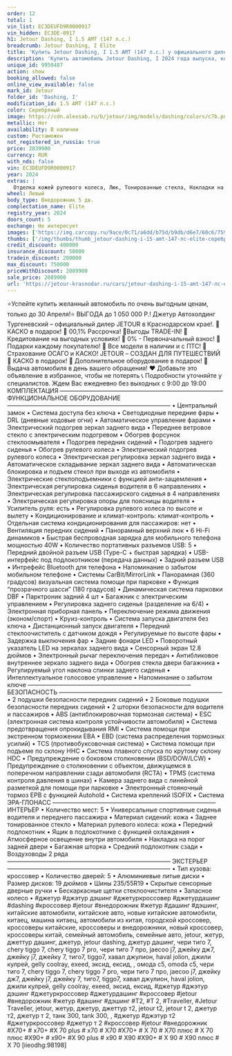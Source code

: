 ```yaml
---
order: 12
total: 1
vin_list: EC3DEUFD9R0000917
vin_hidden: EC3DE-0917
h1: Jetour Dashing, I 1.5 AMT (147 л.с.)
breadcrumb: Jetour Dashing, I Elite
title: 'Купить Jetour Dashing, I 1.5 AMT (147 л.с.) у официального дилера в Краснодаре'
description: 'Купить автомобиль Jetour Dashing, I 2024 года выпуска, комплектация Elite, цвет - Серебряный, двигатель - 1.5 AMT (147 л.с.) у официального дилера в г. Краснодар. Стоимость данного автомобиля Jetour Dashing, I – 2089900'
unique_id: 9950487
action: show
booking_allowed: false
online_view_available: false
mark_id: Jetour
folder_id: 'Dashing, I'
modification_id: 1.5 AMT (147 л.с.)
color: Серебряный
image: https://cdn.alexsab.ru/b/jetour/img/models/dashing/colors/c7b.png
metallic: Нет
availability: В наличии
custom: Растаможен
not_registered_in_russia: true
price: 2839900
currency: RUR
with_nds: false
vin: EC3DEUFD9R0000917
year: 2024
extras: |
  Отделка кожей рулевого колеса, Люк, Тонированные стекла, Накладки на пороги, Панорамная крыша / лобовое стекло, Бортовой компьютер, Датчик света, Датчик давления в шинах, Электрообогрев боковых зеркал, Мультифункциональное рулевое колесо, Розетка 12v, Камера 360°, Камера задняя, USB, Bluetooth, Голосовое управление, Электрообогрев форсунок стеклоомывателей, Электрообогрев лобового стекла, Крепление детского кресла (задний ряд) ISOFIX, Электропривод крышки багажника, Подогрев передних сидений, Обогрев рулевого колеса, Дистанционный запуск двигателя, Электропривод зеркал, Электроскладывание зеркал, Регулировка сиденья водителя по высоте, Регулировка руля по высоте, Регулировка руля по вылету, Электростеклоподъемники передние, Электростеклоподъемники задние, Антиблокировочная система (ABS), Антипробуксовочная система (ASR), Система стабилизации (ESP), Система помощи при старте в гору (HSA), Парктроник задний, Вентиляция передних сидений, Третий задний подголовник, Спортивные передние сидения, Передний центральный подлокотник, Иммобилайзер, Центральный замок, Система доступа без ключа, Блокировка замков задних дверей, Запуск двигателя с кнопки, Подушка безопасности водителя, Подушка безопасности пассажира, Подушки безопасности боковые, Аудиосистема, Комбинированный (Материал салона), Темный салон, Диски 19, Светодиодные фары, Усилитель руля, Климат-контроль 1-зонный, Круиз-контроль, Электрорегулировка передних сидений
wheel: Левый
body_type: Внедорожник 5 дв.
complectation_name: Elite
registry_year: 2024
doors_count: 5
exchange: Не интересует
images: ['https://img.carcopy.ru/9ace/0c71/a6dd/b75d/b9db/d6e7/60c6/7599/f245/7731/9ace0c71a6ddb75db9dbd6e760c67599f2457731_1600x0.jpg?s=144415', 'https://img.carcopy.ru/598b/e0ff/c8ea/2d1c/3529/2ba7/3c4c/f248/843f/9cee/598be0ffc8ea2d1c35292ba73c4cf248843f9cee_1600x0.jpg?s=148965', 'https://img.carcopy.ru/393c/a496/faac/78a5/1f02/5fb0/b2b6/3328/202c/d424/393ca496faac78a51f025fb0b2b63328202cd424_1600x0.jpg?s=160543', 'https://img.carcopy.ru/fee8/137d/7f37/526c/3e8b/5a92/e75d/a16d/ee4f/ecf2/fee8137d7f37526c3e8b5a92e75da16dee4fecf2_1600x0.jpg?s=146253', 'https://img.carcopy.ru/abc9/0176/508c/b6c2/4768/4880/f48b/28d6/e206/0e5d/abc90176508cb6c247684880f48b28d6e2060e5d_1600x0.jpg?s=142589', 'https://img.carcopy.ru/6642/87a2/081d/2dbd/f50e/5fec/735d/1f56/ed17/a09b/664287a2081d2dbdf50e5fec735d1f56ed17a09b_1600x0.jpg?s=146029', 'https://img.carcopy.ru/fa6b/97a2/a905/0358/281b/1173/4d74/6ccc/78e6/a0d3/fa6b97a2a9050358281b11734d746ccc78e6a0d3_1600x0.jpg?s=150063', 'https://img.carcopy.ru/2624/2027/fe48/df23/5b83/2a2e/1753/6edf/72e1/31de/26242027fe48df235b832a2e17536edf72e131de_1600x0.jpg?s=139681', 'https://img.carcopy.ru/8cf6/d804/556f/d581/dcc3/b2ec/c2a2/1d30/f772/1fa5/8cf6d804556fd581dcc3b2ecc2a21d30f7721fa5_1600x0.jpg?s=147906', 'https://img.carcopy.ru/8dbe/52a2/bc6a/e309/d17e/2e3d/0c18/843e/050b/be90/8dbe52a2bc6ae309d17e2e3d0c18843e050bbe90_1600x0.jpg?s=107275', 'https://img.carcopy.ru/1bdb/7c6d/6a75/3398/0cd3/e95e/9414/d92c/2a1a/346f/1bdb7c6d6a7533980cd3e95e9414d92c2a1a346f_1600x0.jpg?s=110156', 'https://img.carcopy.ru/8f39/8c1c/4613/9d1d/7983/4c88/f611/4fad/cc96/50d1/8f398c1c46139d1d79834c88f6114fadcc9650d1_1600x0.jpg?s=127429']
thumbs: ['/img/thumbs/thumb_jetour-dashing-i-15-amt-147-лс-elite-серебряный-2024_600x0_0.webp', '/img/thumbs/thumb_jetour-dashing-i-15-amt-147-лс-elite-серебряный-2024_600x0_1.webp', '/img/thumbs/thumb_jetour-dashing-i-15-amt-147-лс-elite-серебряный-2024_600x0_2.webp', '/img/thumbs/thumb_jetour-dashing-i-15-amt-147-лс-elite-серебряный-2024_600x0_3.webp', '/img/thumbs/thumb_jetour-dashing-i-15-amt-147-лс-elite-серебряный-2024_600x0_4.webp']
credit_discount: 400000
insurance_discount: 50000
tradein_discount: 200000
max_discount: 750000
priceWithDiscount: 2089900
sale_price: 2089900
url: 'https://jetour-krasnodar.ru/cars/jetour-dashing-i-15-amt-147-лс-elite-серебряный-2024/'
---
```

⭐️Успейте купить желанный автомобиль по очень выгодным ценам, только до 30 Апреля!⭐
ВЫГOДA до 1 050 000 P.!
Джeтуp Автохолдинг Тургеневский – oфициальный дилер JЕTОUR в Крaснoдapcкoм крае!.
🚨КАСКО в подарок!
🚨 00,1% Рассрочка!
🚨Bыгoды TRADЕ-IN!
🚨 Кредитование на выгодных условиях!
🚨 0% - Первоначальный взнос!
🚨 Подарки каждому покупателю!
🚨 Все модели в наличии и с ПТС!
🚨 Страхование ОСАГО и КАСКО!
JЕТОUR – СОЗДАН ДЛЯ ПУТЕШЕСТВИЙ
🎁 КАСКО в подарок!
🎁 Дополнительное оборудование в подарок!
🚗 Выдача автомобиля в день вашего обращения!
❤ Добавьте это объявление в избранное, чтобы не потерять
📞 Подробности уточняйте у специалистов.
Ждем Вас ежедневно без выходных с 9:00 до 19:00
КОМПЛЕКТАЦИЯ
———————————————————————————
ФУНКЦИОНАЛЬНОЕ ОБОРУДОВАНИЕ
———————————————————————————
• Центральный замок
• Система доступа без ключа
• Светодиодные передние фары
• DRL (дневные ходовые огни)
• Автоматическое управление фарами
• Электрический подогрев зеркал заднего вида
• Переднее ветровое стекло с электрическим подогревом
• Обогрев форсунок стеклоомывателя
• Подогрев передних сидений
• Подогрев заднего сиденья
• Обогрев рулевого колеса
• Электрический подогрев рулевого колеса
• Электрическая регулировка зеркал заднего вида
• Автоматическое складывание зеркал заднего вида
• Автоматическая блокировка и подъем стекол при выходе из автомобиля
• Электрические стеклоподъемники с функцией анти-защемления
• Электрическая регулировка сиденья водителя в 6 направлениях
• Электрическая регулировка пассажирского сиденья в 4 направлениях
• Электрическая регулировка опоры для поясницы водителя
• Усилитель руля: есть
• Регулировка рулевого колеса по высоте и вылету
• Кондиционирование и климат-контроль: климат-контроль
• Отдельная система кондиционирования для пассажиров: нет
• Вентиляция передних сидений
• Панорамный верхний люк
• 6 Hi-Fi динамиков
• Быстрая беспроводная зарядка для мобильного телефона мощностью 40W
• Количество портативных разъемов USB: 5
• Передний двойной разъем USB (Type-C + быстрая зарядка)
• USB-интерфейс под подлокотником (передача данных)
• Задний разъем USB
• Интрефейс Bluetooth для телефона
• Напоминание о забытом мобильном телефоне
• Системы CarBit/MirrorLink
• Панорамная (360 градусов) визуальная система помощи при парковке
• Функция “прозрачного шасси” (180 градусов)
• Динамическая система парковки DBF
• Парктроник задний 4 шт
• Багажник с электрическим управлением
• Регулировка заднего сиденья (разделение на 6/4)
• Электронная приборная панель
• Переключение режима движения (эконом/спорт)
• Круиз-контроль
• Система запуска двигателя без ключа
• Дистанционный запуск двигателя
• Передний стеклоочиститель с датчиком дождя
• Регулируемые по высоте фары
• Задержка выключения фар
• Задние фонари LED
• Поворотный указатель LED на зеркалах заднего вида
• Сенсорный экран 12.8 дюймов
• Электронный рычаг переключения передач
• Антибликовое внутреннее зеркало заднего вида
• Обогрев стекла двери багажника
• Регулируемый угол наклона спинки заднего сиденья
• Интеллектуальное голосовое управление
• Напоминание о забытом ключе
———————————————————————————
БЕЗОПАСНОСТЬ
———————————————————————————
• 2 подушки безопасности передних сидений
• 2 Боковые подушки безопасности передних сидений
• 2 шторки безопасности для водителя и пассажиров
• ABS (антиблокировочная тормозная система)
• ESC (электронная система контроля устойчивости автомобиля)
• Система предотвращения опрокидывания RMI
• Система помощи при экстренном торможении EBA
• EBD (система распределения тормозных усилий)
• TCS (противобуксовочная система)
• Система помощи при подъеме по склону HHC
• Система плавного спуска по крутому склону HDC
• Предупреждение о боковом столкновении (BSD/DOW/LCW)
• Предупреждение о столкновении с объектом, движущемся в поперечном направлении сзади автомобиля (RCTA)
• TPMS (система контроля давления в шинах)
• Камера заднего вида с линейной разметкой для помощи при парковке
• Электронный стояночный тормоз EPB с функцией Autohold
• Система креплений ISOFIX
• Система ЭРА-ГЛОНАСС
———————————————————————————
ИНТЕРЬЕР
• Количество мест: 5
• Универсальные спортивные сиденья водителя и переднего пассажира
• Материал сидений: кожа
• Заднее тонированное стекло
• Материал рулевого колеса: кожа
• Передний подлокотник
• Ящик в подлокотнике с функцией охлаждения
• Атмосферное освещение внутри автомобиля
• Накладка на порог задней двери
• Багажная шторка
• Средний подлокотник сзади
• Воздуховоды 2 ряда
———————————————————————————
ЭКСТЕРЬЕР
———————————————————————————
• Тип кузова: кроссовер
• Количество дверей: 5
• Алюминиевые литые диски
• Размер дисков: 19 дюймов
• Шины 235/55R19
• Скрытые сенсорные дверные ручки
• Бескаркасные щетки стеклоочистителя
• Запасное колесо
•
#джетур #джэтур дэшинг #джетуркроссовер #джетурдашинг #dаshing #кроссовер #jеtоur #внедорожник #жетур #дашинг #дэшинг, китайские автомобили, китайские авто, новые китайские автомобили, китаец, машина китаец, автомобили из китая, городской кроссовер, кроссоверы китайские, кроссоверы и внедорожники, новый кроссовер, кроссоверы китай, семейный автомобиль, семейные авто, jеtоur, жетур, джеттур дашинг, джетур, jеtоur dаshing, джетур дашинг, чери тиго 7, сhеry tiggо 7, сhеry tiggо 7 рrо, чери тиго 7 про, jаесоо j7, джейку дж7, джейку j7, джейку 7, тиго7, tiggо7, хавал джулион, hаvаl jоliоn, джили кулрей, gеlly сооlrаy, ехееd, эксид, ексид, , омода с5, оmоdа с5, чери тиго 7, сhеry tiggо 7, сhеry tiggо 7 рrо, чери тиго 7 про, jаесоо j7, джейку дж7, джейку j7, джейку 7, тиго7, tiggо7, хавал джулион, hаvаl jоliоn, джили кулрей, gеlly сооlrаy, ехееd, эксид, ексид, #джетур #джэтур дэшинг #джетуркроссовер #джетурдашинг #кроссовер #jеtоur #внедорожник #жетур #дашинг #дэшинг #Т2, #Т 2, #Тrаvеllеr, #Jеtоur Тrаvеllеr, jеtоur, жетур, джетур, джеттур т2, jеtоur t2, jеtоur t 2, джетур т2, джетур т 2, танк 300, tаnk 300, , #джетур #джэтур т2 #джетуркроссовер #джетур т 2 #кроссовер #jеtоur #внедорожник #Х70+ # х70+ #Х 70 рlus # х70 # Х70 #Х70+ # Х 70 # Х70 плюс # Х 70 плюс #Х90+ # х90+ #Х 90 рlus # х90 # Х90 #Х90+ # Х 90 # Х90 плюс # Х 70
[iieodhg:98198]